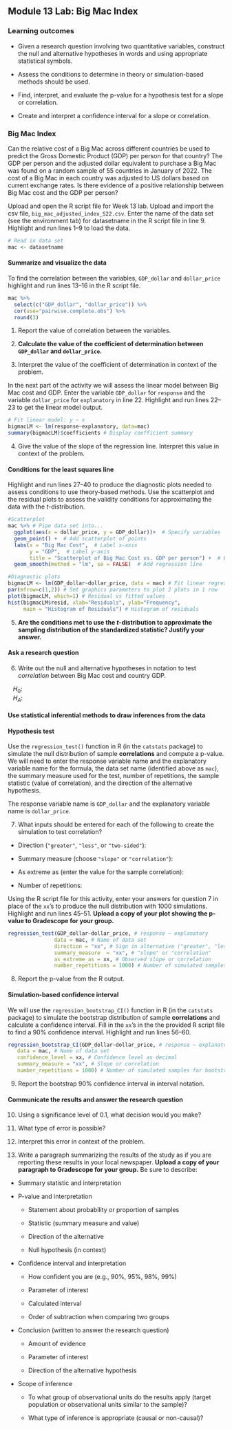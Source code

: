 ## Module 13 Lab: Big Mac Index

\setstretch{1}

### Learning outcomes

* Given a research question involving two quantitative variables, construct the null and alternative hypotheses
  in words and using appropriate statistical symbols.
  
* Assess the conditions to determine in theory or simulation-based methods should be used.

* Find, interpret, and evaluate the p-value for a hypothesis test for a slope or correlation.

* Create and interpret a confidence interval for a slope or correlation.


### Big Mac Index

Can the relative cost of a Big Mac across different countries be used to predict the Gross Domestic Product (GDP) per person for that country?  The GDP per person and the adjusted dollar equivalent to purchase a Big Mac was found on a random sample of 55 countries in January of 2022.  The cost of a Big Mac in each country was adjusted to US dollars based on current exchange rates.  Is there evidence of a positive relationship between Big Mac cost and the GDP per person?

Upload and open the R script file for Week 13 lab. Upload and import the csv file, `big_mac_adjusted_index_S22.csv`. Enter the name of the data set (see the environment tab) for datasetname in the R script file in line 9. Highlight and run lines 1--9 to load the data.

```{r, echo = TRUE, fig.width=7,fig.height=6, collapse=FALSE, eval=FALSE}
# Read in data set 
mac <- datasetname
```

#### Summarize and visualize the data {-} 

To find the correlation between the variables, `GDP_dollar` and `dollar_price` highlight and run lines 13--16 in the R script file.

```{r, echo=TRUE, eval=FALSE}
mac %>% 
  select(c("GDP_dollar", "dollar_price")) %>%
  cor(use="pairwise.complete.obs") %>%
  round(3)
```

1.  Report the value of correlation between the variables. 
\vspace{0.2in}

2. **Calculate the value of the coefficient of determination between `GDP_dollar` and `dollar_price`.** 
\vspace{0.4in}

3. Interpret the value of the coefficient of determination in context of the problem.
\vspace{0.6in}

In the next part of the activity we will assess the linear model between Big Mac cost and GDP.  Enter the variable `GDP_dollar` for `response` and the variable `dollar_price` for `explanatory` in line 22.  Highlight and run lines 22--23 to get the linear model output. 

```{r, echo=TRUE, collapse = FALSE, eval=FALSE}
# Fit linear model: y ~ x
bigmacLM <- lm(response~explanatory, data=mac)
summary(bigmacLM)$coefficients # Display coefficient summary
```

4. Give the value of the slope of the regression line.  Interpret this value in context of the problem.
\vspace{0.6in}

#### Conditions for the least squares line {-}

Highlight and run lines 27--40 to produce the diagnostic plots needed to assess conditions to use theory-based methods.  Use the scatterplot and the residual plots to assess the validity conditions for approximating the data with the $t$-distribution.

```{r, echo=TRUE, eval=FALSE, warning=FALSE}
#Scatterplot
mac %>% # Pipe data set into...
  ggplot(aes(x = dollar_price, y = GDP_dollar))+  # Specify variables
  geom_point() +  # Add scatterplot of points
  labs(x = "Big Mac Cost",  # Label x-axis
       y = "GDP",  # Label y-axis
       title = "Scatterplot of Big Mac Cost vs. GDP per person") +  # Be sure to tile your plots
  geom_smooth(method = "lm", se = FALSE)  # Add regression line

#Diagnostic plots
bigmacLM <- lm(GDP_dollar~dollar_price, data = mac) # Fit linear regression model
par(mfrow=c(1,2)) # Set graphics parameters to plot 2 plots in 1 row
plot(bigmacLM, which=1) # Residual vs fitted values
hist(bigmacLM$resid, xlab="Residuals", ylab="Frequency",
     main = "Histogram of Residuals") # Histogram of residuals
```

5. **Are the conditions met to use the $t$-distribution to approximate the sampling distribution of the standardized statistic? Justify your answer.**

\vspace{1.5in}


\newpage

#### Ask a research question {-}

6. Write out the null and alternative hypotheses in notation to test *correlation* between Big Mac cost and country GDP.

|    $H_0:$

|    $H_A:$

#### Use statistical inferential methods to draw inferences from the data {-}

#### Hypothesis test {-}

Use the `regression_test()` function in R (in the `catstats` package) to simulate the null distribution of sample **correlations** and compute a p-value.  We will need to enter the response variable name and the explanatory variable name for the formula, the data set name (identified above as `mac`), the summary measure used for the test, number of repetitions, the sample statistic (value of correlation), and the direction of the alternative hypothesis.

The response variable name is `GDP_dollar` and the explanatory variable name is `dollar_price`.

7. What inputs should be entered for each of the following to create the simulation to test correlation?

\vspace{.5 mm}

* Direction (`"greater"`, `"less"`, or `"two-sided"`):

\vspace{.2in}

* Summary measure (choose `"slope"` or `"correlation"`):

\vspace{.2in}
* As extreme as (enter the value for the sample correlation):

\vspace{0.2in}

* Number of repetitions:
    
\vspace{.2in}

Using the R script file for this activity, enter your answers for question 7 in place of the `xx`'s to produce the null distribution with 1000 simulations.  Highlight and run lines 45--51. **Upload a copy of your plot showing the p-value to Gradescope for your group.**

```{r, echo=TRUE, eval=FALSE}
regression_test(GDP_dollar~dollar_price, # response ~ explanatory
               data = mac, # Name of data set
               direction = "xx", # Sign in alternative ("greater", "less", "two-sided")
               summary_measure  = "xx", # "slope" or "correlation"
               as_extreme_as = xx, # Observed slope or correlation
               number_repetitions = 1000) # Number of simulated samples for null distribution
```

8.  Report the p-value from the R output. 
\vspace{0.3in}

#### Simulation-based confidence interval {-}

We will use the `regression_bootstrap_CI()` function in R (in the `catstats` package) to simulate the bootstrap distribution of sample **correlations** and calculate a confidence interval. Fill in the `xx`'s in the the provided R script file to find a 90\% confidence interval. Highlight and run lines 56--60. 

```{r, echo=TRUE, eval=FALSE}
regression_bootstrap_CI(GDP_dollar~dollar_price, # response ~ explanatory
   data = mac, # Name of data set
   confidence_level = xx, # Confidence level as decimal
   summary_measure = "xx", # Slope or correlation
   number_repetitions = 1000) # Number of simulated samples for bootstrap distribution
```
9.  Report the bootstrap 90\% confidence interval in interval notation.  
\vspace{0.5in}

#### Communicate the results and answer the research question {-}

10. Using a significance level of 0.1, what decision would you make?
\vspace{0.2in}

11. What type of error is possible?
\vspace{0.3in}

12. Interpret this error in context of the problem.
\vspace{0.8in}

13. Write a paragraph summarizing the results of the study as if you are reporting these results in your local newspaper.  **Upload a copy of your paragraph to Gradescope for your group.**  Be sure to describe:

* Summary statistic and interpretation

* P-value and interpretation

    * Statement about probability or proportion of samples
    
    * Statistic (summary measure and value)
    
    * Direction of the alternative 
    
    * Null hypothesis (in context) 


* Confidence interval and interpretation

    * How confident you are (e.g., 90%, 95%, 98%, 99%)
    
    * Parameter of interest
    
    * Calculated interval
    
    * Order of subtraction when comparing two groups


* Conclusion (written to answer the research question)

    * Amount of evidence
    
    * Parameter of interest 
    
    * Direction of the alternative hypothesis


* Scope of inference

    * To what group of observational units do the results apply (target population or observational units similar to the sample)?
	
    * What type of inference is appropriate (causal or non-causal)?
    
\vspace{3in}

\newpage